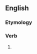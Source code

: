 ==English==

===Etymology===
{{suffix|bless|eth|lang=en}}

===Verb===
{{head|en|verb form}}

# {{en-archaic third-person singular of|bless}}